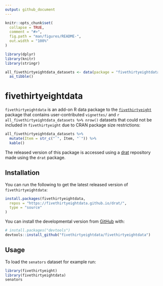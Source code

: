 ```yaml
---
output: github_document
---
```


<!-- README.md is generated from README.Rmd. Please edit that file -->

```r
knitr::opts_chunk$set(
  collapse = TRUE,
  comment = "#>",
  fig.path = "man/figures/README-",
  out.width = "100%"
)

library(dplyr)
library(knitr)
library(stringr)

all_fivethirtyeightdata_datasets <- data(package = "fivethirtyeightdata")$result[, c("Item", "Title")] %>%
  as_tibble()
```



# fivethirtyeightdata

`fivethirtyeightdata` is an add-on R data package to the [`fivethirtyeight`](fivethirtyeight-r.netlify.com/) package that contains user-contributed `vignettes/`
and `r all_fivethirtyeightdata_datasets %>% nrow()` datasets that could not be included in `fivethirtyeight` due to CRAN package size restrictions:

```r
all_fivethirtyeightdata_datasets %>% 
  mutate(Item = str_c("`", Item, "`")) %>% 
  kable()
```

The released version of this package is accessed using a [drat](https://github.com/fivethirtyeightdata/drat) repository made using the `drat` package.


## Installation

You can run the following to get the latest released version of `fivethirtyeightdata`:

```r
install.packages(fivethirtyeightdata,
  repos = "https://fivethirtyeightdata.github.io/drat/",
  type = "source"
)
```

You can install the developmental version from [GitHub](https://github.com/fivethirtyeightdata/fivethirtyeightdata) with:

``` r
# install.packages("devtools")
devtools::install_github("fivethirtyeightdata/fivethirtyeightdata")
```

## Usage 

To load the `senators` dataset for example run:

```r
library(fivethirtyeight)
library(fivethirtyeightdata)
senators
```
